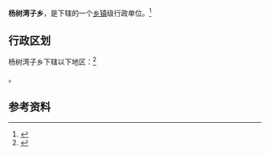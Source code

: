 {{中国乡级行政区|21/14/22/218/000}}

'''杨树湾子乡'''，是{{PRC admin/fullname|21/14/22/218/000|3}}下辖的一个[[乡镇|乡镇]]级行政单位。<ref>{{PRC admin/ref sgc|{{PRC admin/parent|21/14/22/218/000}}}}</ref>

== 行政区划 ==

杨树湾子乡下辖以下地区：<ref>{{PRC admin/ref sgc|21/14/22/218/000}}</ref>

{{PRC admin/children|21/14/22/218/000}}。

== 参考资料 ==

{{reflist}}

{{行政区划小作品}}
{{PRC admin/navcat|21/14/22/218/000}}